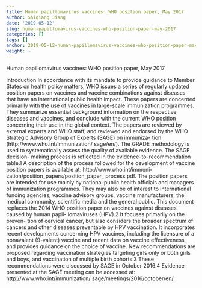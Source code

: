 ```yaml
---
title: Human papillomavirus vaccines:_WHO position paper,_May 2017
author: Shiqiang Jiang
date: '2019-05-12'
slug: human-papillomavirus-vaccines-who-position-paper-may-2017
categories: []
tags: []
anchor: 2019-05-12-human-papillomavirus-vaccines-who-position-paper-may-2017
weight: ~
---
```


Human papillomavirus vaccines: WHO position paper, May 2017

Introduction
In accordance with its mandate to provide guidance to Member States on health policy matters, WHO issues a series of regularly updated position papers on vaccines and vaccine combinations against diseases that have an international public health impact. These papers are concerned primarily with the use of vaccines in large-scale immunization programmes. They summarize essential background information on the respective diseases and vaccines, and conclude with the current WHO position concerning their use in the global context.
The papers are reviewed by external experts and WHO staff, and reviewed and endorsed by the WHO Strategic Advisory Group of Experts (SAGE) on immuniza- tion (http://www.who.int/immunization/ sage/en/). The GRADE methodology is used to systematically assess the quality of available evidence. The SAGE decision- making process is reflected in the evidence-to-recommendation table.1 A description of the process followed for the development of vaccine position papers is available at: http://www.who.int/immuni- zation/position_papers/position_paper_ process.pdf.
The position papers are intended for use mainly by national public health officials and managers of immunization programmes. They may also be of interest to international funding agencies, vaccine advisory groups, vaccine manufacturers, the medical community, scientific media and the general public.
This document replaces the 2014 WHO position paper on vaccines against diseases caused by human papil- lomaviruses (HPV).2 It focuses primarily on the preven- tion of cervical cancer, but also considers the broader spectrum of cancers and other diseases preventable by HPV vaccination. It incorporates recent developments concerning HPV vaccines, including the licensure of a nonavalent (9-valent) vaccine and recent data on vaccine effectiveness, and provides guidance on the choice of vaccine. New recommendations are proposed regarding vaccination strategies targeting girls only or both girls and boys, and vaccination of multiple birth cohorts.3 These recommendations were discussed by SAGE in October 2016.4 Evidence presented at the SAGE meeting can be accessed at: http://www.who.int/immunization/ sage/meetings/2016/october/en/.

